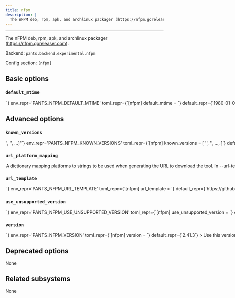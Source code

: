 ```yaml
---
title: nfpm
description: |
  The nFPM deb, rpm, apk, and archlinux packager (https://nfpm.goreleaser.com).
---
```



---

The nFPM deb, rpm, apk, and archlinux packager (https://nfpm.goreleaser.com).

Backend: <span className="color--primary">`pants.backend.experimental.nfpm`</span>

Config section: <span className="color--primary">`[nfpm]`</span>

<span className={styles.options}>

## Basic options

### `default_mtime`

<Option
  cli_repr={`--nfpm-default-mtime=<str>`}
  env_repr='PANTS_NFPM_DEFAULT_MTIME'
  toml_repr={`[nfpm]
default_mtime = <str>`}
  default_repr={`1980-01-01T00:00:00Z`}
  target_field_name='nfpm_default_mtime'
>

The file modification time as an RFC 3339 formatted string.

For example: 2008-01-02T15:04:05Z

The format is defined in RFC 3339: https://rfc-editor.org/rfc/rfc3339.html

This option sets the default value for: - the `package_mtime` field on `nfpm_*_package` targets, and - the `file_mtime` field on `nfpm_content_*` targets.

The default value is &#x27;1980-01-01T00:00:00Z&#x27;. You may also set the SOURCE_DATE_EPOCH environment variable to override this default.

See also: https://reproducible-builds.org/docs/timestamps/

</Option>

## Advanced options

### `known_versions`

<Option
  cli_repr={`--nfpm-known-versions="['<str>', '<str>', ...]"`}
  env_repr='PANTS_NFPM_KNOWN_VERSIONS'
  toml_repr={`[nfpm]
known_versions = [
    '<str>',
    '<str>',
    ...,
]`}
  default_repr={`[\n  "2.41.3|macos_x86_64|ad200ce58db4a980b79a6cf182ae69e4b3ffc6f30af722396ba4dadaa54a535e|5735548",\n  "2.41.3|macos_arm64|8f053cb9e01ffaa32b929dbf73d34f0a81d135044751f8d4138a418064ee5ae5|5370742",\n  "2.41.3|linux_x86_64|22aa6d3bc2ec239d62d3d190bcb036a47f2b24e0c3c6edfccebb6a55fbb2078e|5642686",\n  "2.41.3|linux_arm64|f20852f79109c8a77cb19150d26fc5c5a0d3bbde33bf46a76341e434ea411225|5174782",\n  "2.38.0|win_x86_64|3124f9bb838410ef98eebfed2267670790ce6bb262ae2a6ca1938a69e087593b|5389117",\n  "2.38.0|win_arm64|1a9c7fcd50eb105231f6f6f6cb90d7cdf50e6c34665eb6e881a185387ad158b1|4888861",\n  "2.38.0|macos_x86_64|781420f18ed6bd84a437fe3b272c1b1a03bad546aaaf4f7251b21c25a24ce32b|5294310",\n  "2.38.0|macos_arm64|48788831696cf056b1a0f9f52e187dbb65c191f5488962696ab3b98fff9f7821|4978997",\n  "2.38.0|linux_x86_64|d9eebe93ee2832cfc8435b3f79ee92a845f1e5fbb99db5a3777a0013e175170d|5196368",\n  "2.38.0|linux_arm64|e63be8d586d7c8f6af06945956aa29fb88388caa19d7c5b652f41ae37a155b27|4780662"\n]`}
>

Known versions to verify downloads against.

Each element is a pipe-separated string of `version|platform|sha256|length` or
`version|platform|sha256|length|url_override`, where:

- `version` is the version string
- `platform` is one of `[linux_arm64,linux_x86_64,macos_arm64,macos_x86_64]`
- `sha256` is the 64-character hex representation of the expected sha256
  digest of the download file, as emitted by `shasum -a 256`
- `length` is the expected length of the download file in bytes, as emitted by
  `wc -c`
- (Optional) `url_override` is a specific url to use instead of the normally
  generated url for this version

E.g., `3.1.2|macos_x86_64|6d0f18cd84b918c7b3edd0203e75569e0c7caecb1367bbbe409b44e28514f5be|42813`.
and `3.1.2|macos_arm64 |aca5c1da0192e2fd46b7b55ab290a92c5f07309e7b0ebf4e45ba95731ae98291|50926|https://example.mac.org/bin/v3.1.2/mac-aarch64-v3.1.2.tgz`.

Values are space-stripped, so pipes can be indented for readability if necessary.

</Option>

### `url_platform_mapping`

<Option
  cli_repr={`--nfpm-url-platform-mapping="{'key1': val1, 'key2': val2, ...}"`}
  env_repr='PANTS_NFPM_URL_PLATFORM_MAPPING'
  toml_repr={`[nfpm.url_platform_mapping]
key1 = val1
key2 = val2
...`}
  default_repr={`{\n  "linux_arm64": "Linux_arm64.tar.gz",\n  "linux_x86_64": "Linux_x86_64.tar.gz",\n  "macos_arm64": "Darwin_arm64.tar.gz",\n  "macos_x86_64": "Darwin_x86_64.tar.gz",\n  "win_arm64": "Windows_arm64.zip",\n  "win_x86_64": "Windows_x86_64.zip"\n}`}
>

A dictionary mapping platforms to strings to be used when generating the URL to download the tool.

In `--url-template`, anytime the `{platform}` string is used, Pants will determine the current platform, and substitute `{platform}` with the respective value from your dictionary.

For example, if you define `{"macos_x86_64": "apple-darwin", "linux_x86_64": "unknown-linux"}`, and run Pants on Linux with an intel architecture, then `{platform}` will be substituted in the `--url-template` option with `unknown-linux`.

</Option>

### `url_template`

<Option
  cli_repr={`--nfpm-url-template=<str>`}
  env_repr='PANTS_NFPM_URL_TEMPLATE'
  toml_repr={`[nfpm]
url_template = <str>`}
  default_repr={`https://github.com/goreleaser/nfpm/releases/download/v{version}/nfpm_{version}_{platform}`}
>

URL to download the tool, either as a single binary file or a compressed file (e.g. zip file). You can change this to point to your own hosted file, e.g. to work with proxies or for access via the filesystem through a `file:$abspath` URL (e.g. `file:/this/is/absolute`, possibly by [templating the buildroot in a config file](https://www.pantsbuild.org/2.30/docs/using-pants/key-concepts/options#config-file-entries)).

Use `{version}` to have the value from `--version` substituted, and `{platform}` to have a value from `--url-platform-mapping` substituted in, depending on the current platform. For example, https://github.com/.../protoc-&#123;version&#125;-&#123;platform&#125;.zip.

</Option>

### `use_unsupported_version`

<Option
  cli_repr={`--nfpm-use-unsupported-version=<UnsupportedVersionUsage>`}
  env_repr='PANTS_NFPM_USE_UNSUPPORTED_VERSION'
  toml_repr={`[nfpm]
use_unsupported_version = <UnsupportedVersionUsage>`}
  one_of='error, warning'
  default_repr={`error`}
>

What action to take in case the requested version of nFPM is not supported.

Supported nFPM versions: unspecified

</Option>

### `version`

<Option
  cli_repr={`--nfpm-version=<str>`}
  env_repr='PANTS_NFPM_VERSION'
  toml_repr={`[nfpm]
version = <str>`}
  default_repr={`2.41.3`}
>

Use this version of nFPM.

</Option>

## Deprecated options

None

## Related subsystems

None

</span>
